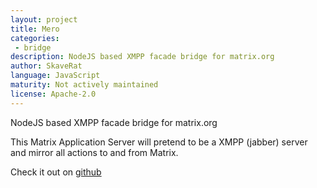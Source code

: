 ```yaml
---
layout: project
title: Mero
categories:
 - bridge
description: NodeJS based XMPP facade bridge for matrix.org
author: SkaveRat
language: JavaScript
maturity: Not actively maintained
license: Apache-2.0
---
```


NodeJS based XMPP facade bridge for matrix.org

This Matrix Application Server will pretend to be a XMPP (jabber) server and mirror all actions to and from Matrix.

Check it out on [github](https://github.com/SkaveRat/mero)
